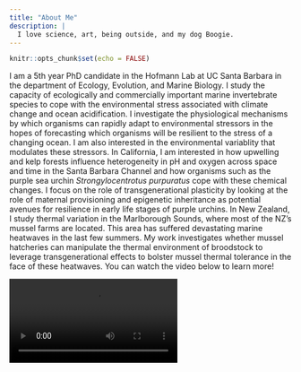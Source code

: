 ```yaml
---
title: "About Me"
description: |
  I love science, art, being outside, and my dog Boogie.
---
```


```r
knitr::opts_chunk$set(echo = FALSE)
```

  I am a 5th year PhD candidate in the Hofmann Lab at UC Santa Barbara in the department of Ecology, Evolution, and Marine Biology. I study the capacity of ecologically and commercially important marine invertebrate species to cope with the environmental stress associated with climate change and ocean acidification. I investigate the physiological mechanisms by which organisms can rapidly adapt to environmental stressors in the hopes of forecasting which organisms will be resilient to the stress of a changing ocean. I am also interested in the environmental variablity that modulates these stressors. 
  In California, I am interested in how upwelling and kelp forests influence heterogeneity in pH and oxygen across space and time in the Santa Barbara Channel and how organisms such as the purple sea urchin *Strongylocentrotus purpuratus* cope with these chemical changes. I focus on the role of transgenerational plasticity by looking at the role of maternal provisioning and epigenetic inheritance as potential avenues for resilience in early life stages of purple urchins. In New Zealand, I study thermal variation in the Marlborough Sounds, where most of the NZ's mussel farms are located. This area has suffered devastating marine heatwaves in the last few summers. My work investigates whether mussel hatcheries can manipulate the thermal environment of broodstock to leverage transgenerational effects to bolster mussel thermal tolerance in the face of these heatwaves. You can watch the video below to learn more! 
  
  ![](/mp4/Logan_Kozal_2021GradSlam.mp4)

  